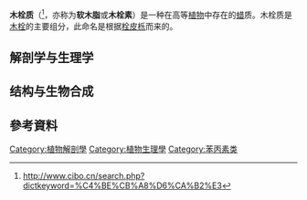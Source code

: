 {{expand|time=2011-10-28T15:49:08+00:00}}
'''木栓质'''（{{lang-en|Suberin}}<ref>http://www.cibo.cn/search.php?dictkeyword=%C4%BE%CB%A8%D6%CA%B2%E3{{Dead link|date=2020年1月 |bot=InternetArchiveBot |fix-attempted=yes }}</ref>，亦称为'''软木脂'''或'''木栓素'''）是一种在高等[[植物|植物]]中存在的[[蜡|蜡]]质。木栓质是[[木栓|木栓]]的主要组分，此命名是根据[[栓皮栎|栓皮栎]]而来的。
==解剖学与生理学==
==结构与生物合成==
{{苯丙素类}}
== 參考資料 ==
{{reflist|1}}
[[Category:植物解剖學|Category:植物解剖學]]
[[Category:植物生理學|Category:植物生理學]]
[[Category:苯丙素类|Category:苯丙素类]]